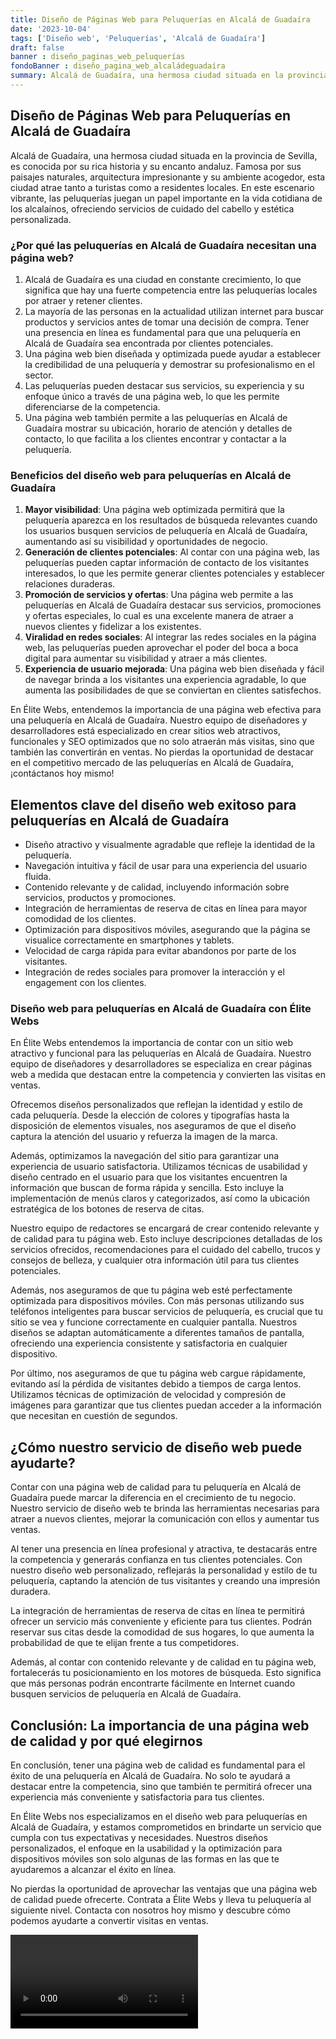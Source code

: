 ```yaml
---
title: Diseño de Páginas Web para Peluquerías en Alcalá de Guadaíra
date: '2023-10-04'
tags: ['Diseño web', 'Peluquerías', 'Alcalá de Guadaíra']
draft: false
banner : diseño_paginas_web_peluquerías
fondoBanner : diseño_pagina_web_alcaládeguadaíra
summary: Alcalá de Guadaíra, una hermosa ciudad situada en la provincia de Sevilla, es conocida por su rica historia y su encanto andaluz. Famosa por sus paisajes naturales, arquitectura impresionante y su ambiente acogedor, esta ciudad atrae tanto a turistas como a residentes locales. En este escenario vibrante, las peluquerías juegan un papel importante en la vida cotidiana de los alcalaínos, ofreciendo servicios de cuidado del cabello y estética personalizada.
---
```


## Diseño de Páginas Web para Peluquerías en Alcalá de Guadaíra

Alcalá de Guadaíra, una hermosa ciudad situada en la provincia de Sevilla, es conocida por su rica historia y su encanto andaluz. Famosa por sus paisajes naturales, arquitectura impresionante y su ambiente acogedor, esta ciudad atrae tanto a turistas como a residentes locales. En este escenario vibrante, las peluquerías juegan un papel importante en la vida cotidiana de los alcalaínos, ofreciendo servicios de cuidado del cabello y estética personalizada.

### ¿Por qué las peluquerías en Alcalá de Guadaíra necesitan una página web?

1. Alcalá de Guadaíra es una ciudad en constante crecimiento, lo que significa que hay una fuerte competencia entre las peluquerías locales por atraer y retener clientes.
2. La mayoría de las personas en la actualidad utilizan internet para buscar productos y servicios antes de tomar una decisión de compra. Tener una presencia en línea es fundamental para que una peluquería en Alcalá de Guadaíra sea encontrada por clientes potenciales.
3. Una página web bien diseñada y optimizada puede ayudar a establecer la credibilidad de una peluquería y demostrar su profesionalismo en el sector.
4. Las peluquerías pueden destacar sus servicios, su experiencia y su enfoque único a través de una página web, lo que les permite diferenciarse de la competencia.
5. Una página web también permite a las peluquerías en Alcalá de Guadaíra mostrar su ubicación, horario de atención y detalles de contacto, lo que facilita a los clientes encontrar y contactar a la peluquería.

### Beneficios del diseño web para peluquerías en Alcalá de Guadaíra

1. **Mayor visibilidad**: Una página web optimizada permitirá que la peluquería aparezca en los resultados de búsqueda relevantes cuando los usuarios busquen servicios de peluquería en Alcalá de Guadaíra, aumentando así su visibilidad y oportunidades de negocio.
2. **Generación de clientes potenciales**: Al contar con una página web, las peluquerías pueden captar información de contacto de los visitantes interesados, lo que les permite generar clientes potenciales y establecer relaciones duraderas.
3. **Promoción de servicios y ofertas**: Una página web permite a las peluquerías en Alcalá de Guadaíra destacar sus servicios, promociones y ofertas especiales, lo cual es una excelente manera de atraer a nuevos clientes y fidelizar a los existentes.
4. **Viralidad en redes sociales**: Al integrar las redes sociales en la página web, las peluquerías pueden aprovechar el poder del boca a boca digital para aumentar su visibilidad y atraer a más clientes.
5. **Experiencia de usuario mejorada**: Una página web bien diseñada y fácil de navegar brinda a los visitantes una experiencia agradable, lo que aumenta las posibilidades de que se conviertan en clientes satisfechos.

En Élite Webs, entendemos la importancia de una página web efectiva para una peluquería en Alcalá de Guadaíra. Nuestro equipo de diseñadores y desarrolladores está especializado en crear sitios web atractivos, funcionales y SEO optimizados que no solo atraerán más visitas, sino que también las convertirán en ventas. No pierdas la oportunidad de destacar en el competitivo mercado de las peluquerías en Alcalá de Guadaíra, ¡contáctanos hoy mismo!

<GifSeo />

<Cta />

## Elementos clave del diseño web exitoso para peluquerías en Alcalá de Guadaíra

- Diseño atractivo y visualmente agradable que refleje la identidad de la peluquería.
- Navegación intuitiva y fácil de usar para una experiencia del usuario fluida.
- Contenido relevante y de calidad, incluyendo información sobre servicios, productos y promociones.
- Integración de herramientas de reserva de citas en línea para mayor comodidad de los clientes.
- Optimización para dispositivos móviles, asegurando que la página se visualice correctamente en smartphones y tablets.
- Velocidad de carga rápida para evitar abandonos por parte de los visitantes.
- Integración de redes sociales para promover la interacción y el engagement con los clientes.

### Diseño web para peluquerías en Alcalá de Guadaíra con Élite Webs

En Élite Webs entendemos la importancia de contar con un sitio web atractivo y funcional para las peluquerías en Alcalá de Guadaíra. Nuestro equipo de diseñadores y desarrolladores se especializa en crear páginas web a medida que destacan entre la competencia y convierten las visitas en ventas.

Ofrecemos diseños personalizados que reflejan la identidad y estilo de cada peluquería. Desde la elección de colores y tipografías hasta la disposición de elementos visuales, nos aseguramos de que el diseño captura la atención del usuario y refuerza la imagen de la marca.

Además, optimizamos la navegación del sitio para garantizar una experiencia de usuario satisfactoria. Utilizamos técnicas de usabilidad y diseño centrado en el usuario para que los visitantes encuentren la información que buscan de forma rápida y sencilla. Esto incluye la implementación de menús claros y categorizados, así como la ubicación estratégica de los botones de reserva de citas.

Nuestro equipo de redactores se encargará de crear contenido relevante y de calidad para tu página web. Esto incluye descripciones detalladas de los servicios ofrecidos, recomendaciones para el cuidado del cabello, trucos y consejos de belleza, y cualquier otra información útil para tus clientes potenciales.

Además, nos aseguramos de que tu página web esté perfectamente optimizada para dispositivos móviles. Con más personas utilizando sus teléfonos inteligentes para buscar servicios de peluquería, es crucial que tu sitio se vea y funcione correctamente en cualquier pantalla. Nuestros diseños se adaptan automáticamente a diferentes tamaños de pantalla, ofreciendo una experiencia consistente y satisfactoria en cualquier dispositivo.

Por último, nos aseguramos de que tu página web cargue rápidamente, evitando así la pérdida de visitantes debido a tiempos de carga lentos. Utilizamos técnicas de optimización de velocidad y compresión de imágenes para garantizar que tus clientes puedan acceder a la información que necesitan en cuestión de segundos.

## ¿Cómo nuestro servicio de diseño web puede ayudarte?

Contar con una página web de calidad para tu peluquería en Alcalá de Guadaíra puede marcar la diferencia en el crecimiento de tu negocio. Nuestro servicio de diseño web te brinda las herramientas necesarias para atraer a nuevos clientes, mejorar la comunicación con ellos y aumentar tus ventas.

Al tener una presencia en línea profesional y atractiva, te destacarás entre la competencia y generarás confianza en tus clientes potenciales. Con nuestro diseño web personalizado, reflejarás la personalidad y estilo de tu peluquería, captando la atención de tus visitantes y creando una impresión duradera.

La integración de herramientas de reserva de citas en línea te permitirá ofrecer un servicio más conveniente y eficiente para tus clientes. Podrán reservar sus citas desde la comodidad de sus hogares, lo que aumenta la probabilidad de que te elijan frente a tus competidores.

Además, al contar con contenido relevante y de calidad en tu página web, fortalecerás tu posicionamiento en los motores de búsqueda. Esto significa que más personas podrán encontrarte fácilmente en Internet cuando busquen servicios de peluquería en Alcalá de Guadaíra.

## Conclusión: La importancia de una página web de calidad y por qué elegirnos

En conclusión, tener una página web de calidad es fundamental para el éxito de una peluquería en Alcalá de Guadaíra. No solo te ayudará a destacar entre la competencia, sino que también te permitirá ofrecer una experiencia más conveniente y satisfactoria para tus clientes.

En Élite Webs nos especializamos en el diseño web para peluquerías en Alcalá de Guadaíra, y estamos comprometidos en brindarte un servicio que cumpla con tus expectativas y necesidades. Nuestros diseños personalizados, el enfoque en la usabilidad y la optimización para dispositivos móviles son solo algunas de las formas en las que te ayudaremos a alcanzar el éxito en línea.

No pierdas la oportunidad de aprovechar las ventajas que una página web de calidad puede ofrecerte. Contrata a Élite Webs y lleva tu peluquería al siguiente nivel. Contacta con nosotros hoy mismo y descubre cómo podemos ayudarte a convertir visitas en ventas.

<Video />

<CtaBot job='Peluquerías' city='Alcalá de Guadaíra'/>

<Gmaps query='Alcalá de Guadaíra+españa+maps' />
